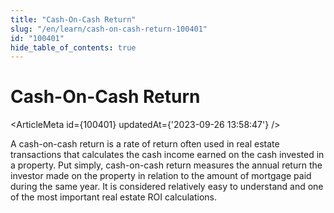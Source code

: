 ```yaml
---
title: "Cash-On-Cash Return"
slug: "/en/learn/cash-on-cash-return-100401"
id: "100401"
hide_table_of_contents: true
---
```



# Cash-On-Cash Return

<ArticleMeta id={100401} updatedAt={'2023-09-26 13:58:47'} />
<div className='border-solid border-b border-t-0 my-4 border-[var(--ifm-color-gray-300)]' />

A cash-on-cash return is a rate of return often used in real estate transactions that calculates the cash income earned on the cash invested in a property. Put simply, cash-on-cash return measures the annual return the investor made on the property in relation to the amount of mortgage paid during the same year. It is considered relatively easy to understand and one of the most important real estate ROI calculations.
